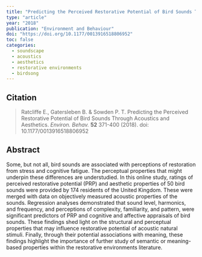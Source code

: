 ```yaml
---
title: "Predicting the Perceived Restorative Potential of Bird Sounds Through Acoustics and Aesthetics"
type: "article"
year: "2018"
publication: "Environment and Behaviour"
doi: "https://doi.org/10.1177/0013916518806952"
toc: false
categories:
  - soundscape
  - acoustics
  - aesthetics
  - restorative environments
  - birdsong
---
```


## Citation

> Ratcliffe E., Gatersleben B. & Sowden P. T. Predicting the Perceived Restorative Potential of Bird Sounds Through Acoustics and Aesthetics. *Environ. Behav.* **52** 371-400 (2018). doi: 10.1177/0013916518806952

## Abstract

Some, but not all, bird sounds are associated with perceptions of restoration from stress and cognitive fatigue. The perceptual properties that might underpin these differences are understudied. In this online study, ratings of perceived restorative potential (PRP) and aesthetic properties of 50 bird sounds were provided by 174 residents of the United Kingdom. These were merged with data on objectively measured acoustic properties of the sounds. Regression analyses demonstrated that sound level, harmonics, and frequency, and perceptions of complexity, familiarity, and pattern, were significant predictors of PRP and cognitive and affective appraisals of bird sounds. These findings shed light on the structural and perceptual properties that may influence restorative potential of acoustic natural stimuli. Finally, through their potential associations with meaning, these findings highlight the importance of further study of semantic or meaning-based properties within the restorative environments literature.
